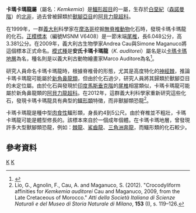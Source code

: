 {{Automatic Taxobox
| taxon = Kemkemia
| fossil_range = [[白堊紀|白堊紀]]{{fossil_range|森諾曼階}}
| image = 
| image_caption = 
| authority = Cau & Maganuco, 2009
| type_species = '''安氏卡瑪卡瑪龍<br>''Kemkemia auditorei'''''
| type_species_authority = Cau & Maganuco, 2009 
}}

'''卡瑪卡瑪龍屬'''（屬名：''Kemkemia''）是[[鱷形超目|鱷形超目]]的一屬，生存於[[白堊紀|白堊紀]]（[[森諾曼階|森諾曼階]]）的[[北非|北非]]，過去曾被歸類於[[獸腳亞目|獸腳亞目]]的[[阿貝力龍超科|阿貝力龍超科]]。

在1999年，一群[[義大利|義大利]]科學家在[[摩洛哥|摩洛哥]]挖掘[[無脊椎動物|無脊椎動物]]化石時，發現卡瑪卡瑪龍的化石。[[正模標本|正模標本]]（編號MSNM V6408）是一節末端[[尾椎|尾椎]]，長6.048公分，高3.381公分。在2009年，義大利古生物學家Andrea Cau與Simone Maganuco將這個標本正式命名。[[模式種|模式種]]是'''安氏卡瑪卡瑪龍'''（''K. auditorei''）屬名是以[[卡瑪卡瑪地層|卡瑪卡瑪地層]]為名，種名則是以義大利古動物繪畫家Marco Auditore為名<ref name=Kemkemia>{{cite journal |first=Andrea |last=Cau |first2=Simone |last2=Maganuco |title=A new theropod dinosaur, represented by a single unusual caudal vertebra from the Kem Kem Beds (Cretaceous) of Morocco |journal=Atti Soc. it. Sci. nat. Museo civ. Stor. nat. Milano |volume=150 |issue=II |pages=239–257 |year=2009}}</ref>。

研究人員命名卡瑪卡瑪龍時，根據脊椎骨的形態，尤其是高度特化的[[神經棘|神經棘]]，推論卡瑪卡瑪龍可能屬於[[新角鼻龍類|新角鼻龍類]]，但由於化石過少，研究人員將其歸類於獸腳亞目的未定位屬。由於化石與發現於[[印度|印度]][[馬斯垂克階|馬斯垂克階]]的[[尾椎|尾椎]]相當類似，卡瑪卡瑪龍可能屬於新角鼻龍類的[[阿貝力龍超科|阿貝力龍超科]]。在2012年，這群義大利科學家重新研究這些化石，發現卡瑪卡瑪龍具有典型的[[鱷形類|鱷形類]]特徵，而非獸腳類恐龍<ref>Lio, G., Agnolin, F., Cau, A. and Maganuco, S. (2012). "Crocodyliform affinities for ''Kemkemia auditorei'' Cau and Maganuco, 2009, from the Late Cretaceous of Morocco." ''Atti della Società Italiana di Scienze Naturali e del Museo di Storia Naturale di Milano'', '''153''' (I), s. 119–126.</ref>。

卡瑪卡瑪龍是種中型[[肉食性|肉食性]]鱷形類，身長約4到5公尺。由於脊椎並不粗壯，卡瑪卡瑪龍可能是體型修長的。該標本來自於一個成年個體。在卡瑪卡瑪地層，曾發現許多大型獸腳類恐龍，例如：[[棘龍|棘龍]]、[[鯊齒龍|鯊齒龍]]、[[三角洲奔龍|三角洲奔龍]]，而鱷形類的化石較少。

==參考資料==
{{reflist}}
{{Taxonbar|from=Q1827265}}

[[Category:白堊紀鱷形類|K]]
[[Category:鱷形超目|K]]